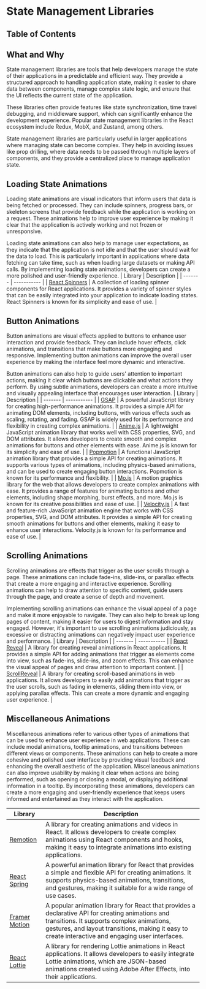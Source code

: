 
# State Management Libraries

## Table of Contents

## What and Why

State management libraries are tools that help developers manage the state of their applications in a predictable and efficient way. They provide a structured approach to handling application state, making it easier to share data between components, manage complex state logic, and ensure that the UI reflects the current state of the application.

These libraries often provide features like state synchronization, time travel debugging, and middleware support, which can significantly enhance the development experience. Popular state management libraries in the React ecosystem include Redux, MobX, and Zustand, among others.

State management libraries are particularly useful in larger applications where managing state can become complex. They help in avoiding issues like prop drilling, where data needs to be passed through multiple layers of components, and they provide a centralized place to manage application state.

## Loading State Animations

Loading state animations are visual indicators that inform users that data is being fetched or processed. They can include spinners, progress bars, or skeleton screens that provide feedback while the application is working on a request. These animations help to improve user experience by making it clear that the application is actively working and not frozen or unresponsive.

Loading state animations can also help to manage user expectations, as they indicate that the application is not idle and that the user should wait for the data to load. This is particularly important in applications where data fetching can take time, such as when loading large datasets or making API calls. By implementing loading state animations, developers can create a more polished and user-friendly experience.
| Library | Description |
| ------- | ----------- |
| [React Spinners](https://www.react-spinners.com/) | A collection of loading spinner components for React applications. It provides a variety of spinner styles that can be easily integrated into your application to indicate loading states. React Spinners is known for its simplicity and ease of use. |

<BackToTop />

## Button Animations

Button animations are visual effects applied to buttons to enhance user interaction and provide feedback. They can include hover effects, click animations, and transitions that make buttons more engaging and responsive. Implementing button animations can improve the overall user experience by making the interface feel more dynamic and interactive.

Button animations can also help to guide users' attention to important actions, making it clear which buttons are clickable and what actions they perform. By using subtle animations, developers can create a more intuitive and visually appealing interface that encourages user interaction.
| Library | Description |
| ------- | ----------- |
| [GSAP](https://greensock.com/gsap/) | A powerful JavaScript library for creating high-performance animations. It provides a simple API for animating DOM elements, including buttons, with various effects such as scaling, rotating, and fading. GSAP is widely used for its performance and flexibility in creating complex animations. |
| [Anime.js](https://animejs.com/) | A lightweight JavaScript animation library that works well with CSS properties, SVG, and DOM attributes. It allows developers to create smooth and complex animations for buttons and other elements with ease. Anime.js is known for its simplicity and ease of use. |
| [Popmotion](https://popmotion.io/) | A functional JavaScript animation library that provides a simple API for creating animations. It supports various types of animations, including physics-based animations, and can be used to create engaging button interactions. Popmotion is known for its performance and flexibility. |
| [Mo.js](https://mojs.github.io/) | A motion graphics library for the web that allows developers to create complex animations with ease. It provides a range of features for animating buttons and other elements, including shape morphing, burst effects, and more. Mo.js is known for its creative possibilities and ease of use. |
| [Velocity.js](http://velocityjs.org/) | A fast and feature-rich JavaScript animation engine that works with CSS properties, SVG, and DOM attributes. It provides a simple API for creating smooth animations for buttons and other elements, making it easy to enhance user interactions. Velocity.js is known for its performance and ease of use. |

<BackToTop />

## Scrolling Animations

Scrolling animations are effects that trigger as the user scrolls through a page. These animations can include fade-ins, slide-ins, or parallax effects that create a more engaging and interactive experience. Scrolling animations can help to draw attention to specific content, guide users through the page, and create a sense of depth and movement.

Implementing scrolling animations can enhance the visual appeal of a page and make it more enjoyable to navigate. They can also help to break up long pages of content, making it easier for users to digest information and stay engaged. However, it's important to use scrolling animations judiciously, as excessive or distracting animations can negatively impact user experience and performance.
| Library | Description |
| ------- | ----------- |
| [React Reveal](https://www.react-reveal.com/) | A library for creating reveal animations in React applications. It provides a simple API for adding animations that trigger as elements come into view, such as fade-ins, slide-ins, and zoom effects. This can enhance the visual appeal of pages and draw attention to important content. |
| [ScrollReveal](https://scrollrevealjs.org/) | A library for creating scroll-based animations in web applications. It allows developers to easily add animations that trigger as the user scrolls, such as fading in elements, sliding them into view, or applying parallax effects. This can create a more dynamic and engaging user experience. |

<BackToTop />

## Miscellaneous Animations

Miscellaneous animations refer to various other types of animations that can be used to enhance user experience in web applications. These can include modal animations, tooltip animations, and transitions between different views or components. These animations can help to create a more cohesive and polished user interface by providing visual feedback and enhancing the overall aesthetic of the application.
Miscellaneous animations can also improve usability by making it clear when actions are being performed, such as opening or closing a modal, or displaying additional information in a tooltip. By incorporating these animations, developers can create a more engaging and user-friendly experience that keeps users informed and entertained as they interact with the application.

| Library                                         | Description                                                                                                                                                                                                                                         |
| ----------------------------------------------- | --------------------------------------------------------------------------------------------------------------------------------------------------------------------------------------------------------------------------------------------------- |
| [Remotion](https://www.remotion.dev/)           | A library for creating animations and videos in React. It allows developers to create complex animations using React components and hooks, making it easy to integrate animations into existing applications.                                       |
| [React Spring](https://react-spring.io/)        | A powerful animation library for React that provides a simple and flexible API for creating animations. It supports physics-based animations, transitions, and gestures, making it suitable for a wide range of use cases.                          |
| [Framer Motion](https://www.framer.com/motion/) | A popular animation library for React that provides a declarative API for creating animations and transitions. It supports complex animations, gestures, and layout transitions, making it easy to create interactive and engaging user interfaces. |
| [React Lottie](https://www.remotion.dev/)       | A library for rendering Lottie animations in React applications. It allows developers to easily integrate Lottie animations, which are JSON-based animations created using Adobe After Effects, into their applications.                            |

<BackToTop />
